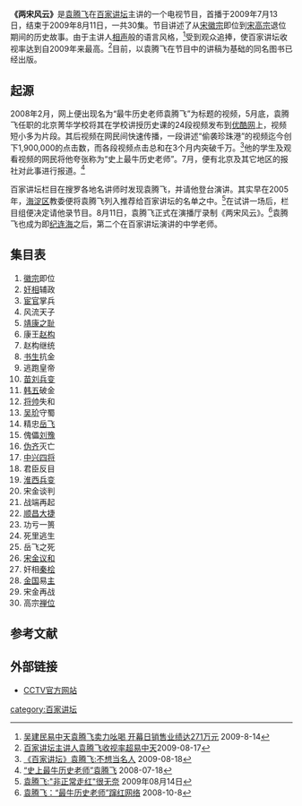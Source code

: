 {{电视节目信息框
| 名稱 = 两宋风云
| 圖片 = liangsongfengyun.JPG
| 图说 = 电视截图
| 別名 = 
| 分類 = [[讲座|讲座]]
| 主持 = [[袁腾飞|袁腾飞]]
| 演出 = 
| 國家／地區 = [[中國大陸|中國大陸]]
| 集數 = 30
| 製片人 = [[中国中央电视台|中央電視台]]
| 每集長 = {{flagicon|China}}[[中國大陸|中國大陸]]：大約40分鐘
| 頻道 = {{CHNML}}：[[CCTV-10|CCTV-10]]
| 開始 = CCTV-10：2009年7月13日
| 結束 = 2009年8月11日
}}
'''《两宋风云》'''是[[袁腾飞|袁腾飞]]在[[百家讲坛|百家讲坛]]主讲的一个电视节目，首播于2009年7月13日，结束于2009年8月11日，一共30集。节目讲述了从[[宋徽宗|宋徽宗]]即位到[[宋高宗|宋高宗]]退位期间的历史故事。由于主讲人[[相声|相声]]般的语言风格，<ref name="xiangsheng">[http://www.51ldb.com/Web/NewsDetail.aspx?IssuanceID=154968 吴建民易中天袁腾飞卖力吆喝 开幕日销售业绩达271万元] {{Webarchive|url=https://archive.is/20130424164515/http://www.51ldb.com/Web/NewsDetail.aspx?IssuanceID=154968 |date=2013-04-24 }}2009-8-14</ref>受到观众追捧，使百家讲坛收视率达到自2009年来最高。<ref>[http://ent.stnn.cc/ent_china/200908/t20090817_1084812.html 百家讲坛主讲人袁腾飞收视率超易中天]{{Dead link|date=2019年10月 |bot=InternetArchiveBot |fix-attempted=yes }}2009-08-17</ref>目前，以袁腾飞在节目中的讲稿为基础的同名图书已经出版。

==起源==
2008年2月，网上便出现名为“最牛历史老师袁腾飞”为标题的视频，5月底，袁腾飞任职的北京菁华学校将其在学校讲授历史课的24段视频发布到[[优酷网|优酷网]]上，视频短小多为片段。其后视频在网民间快速传播，一段讲述“偷袭珍珠港”的视频迄今创下1,900,000的点击数，而各段视频点击总和在3个月内突破千万。<ref>[http://www.beijingww.com/1470/2009/08/18/182@100377.htm 《百家讲坛》袁腾飞:不想当名人] {{Wayback|url=http://www.beijingww.com/1470/2009/08/18/182@100377.htm |date=20090819060413 }}2009-08-18</ref>他的学生及观看视频的网民将他夸张称为“史上最牛历史老师”。7月，便有北京及其它地区的报社对此事进行报道。<ref name="report">[http://www.zynews.com/2008-07/18/content_508474.htm “史上最牛历史老师”袁腾飞] {{Wayback|url=http://www.zynews.com/2008-07/18/content_508474.htm |date=20160304083029 }}2008-07-18</ref>

百家讲坛栏目在搜罗各地名讲师时发现袁腾飞，并请他登台演讲。其实早在2005年，[[海淀区|海淀区]]教委便将袁腾飞列入推荐给百家讲坛的名单之中。<ref>[http://book.ce.cn/zzdt/200908/14/t20090814_19780540.shtml 袁腾飞:"非正常走红"很无奈] {{Wayback|url=http://book.ce.cn/zzdt/200908/14/t20090814_19780540.shtml |date=20090817051222 }}2009年08月14日</ref>在试讲一场后，栏目组便决定请他录节目。8月11日，袁腾飞正式在演播厅录制《两宋风云》。<ref>[http://www.laiwunews.cn/edu/edu1/edu11/200810/20081008154409.html 袁腾飞：“最牛历史老师”蹿红网络] {{Wayback|url=http://www.laiwunews.cn/edu/edu1/edu11/200810/20081008154409.html |date=20090429094806 }} 2008-10-8</ref>袁腾飞也成为即[[纪连海|纪连海]]之后，第二个在百家讲坛演讲的中学老师。

==集目表==
#[[徽宗|徽宗]]即位
#[[蔡京|奸相]]辅政
#[[童贯|宦官]]掌兵
#风流天子
#[[靖康之耻|靖康之耻]]
#康王[[赵构|赵构]]
#赵构继统
#[[宗泽|书生]]抗金
#逃跑皇帝
#[[苗刘兵变|苗刘兵变]]
#[[韩世忠|韩五]]破金
#[[曲端|将]][[张浚|帅]]失和
#[[吴玠|吴玠]]守蜀
#精忠[[岳飞|岳飞]]
#傀儡[[刘豫|刘豫]]
#[[伪齐|伪齐]]灭亡
#[[中兴四将|中兴四将]]
#君臣反目
#[[淮西兵变|淮西兵变]]
#宋金谈判
#战端再起
#[[顺昌之战|顺昌大捷]]
#功亏一篑
#死里逃生
#岳飞之死
#[[绍兴和议|宋金议和]]
#奸相[[秦桧|秦桧]]
#[[金国|金国]]易[[完颜亮|主]]
#宋金再战
#高宗[[禅位|禅位]]



==参考文献==
<div class="references-small">
<references />
</div>
==外部链接==
{{wikiquote|袁腾飞}}
*[https://web.archive.org/web/20090705150940/http://space.tv.cctv.com/page/PAGE1246245184641234 CCTV官方网站]

[[category:百家讲坛|category:百家讲坛]]